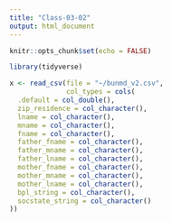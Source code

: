 ```yaml
---
title: "Class-03-02"
output: html_document
---
```


```r
knitr::opts_chunk$set(echo = FALSE)

library(tidyverse)
```

```r
x <- read_csv(file = "~/bunmd_v2.csv",
              col_types = cols(
  .default = col_double(),
  zip_residence = col_character(),
  lname = col_character(),
  mname = col_character(),
  fname = col_character(),
  father_fname = col_character(),
  father_mname = col_character(),
  father_lname = col_character(),
  mother_fname = col_character(),
  mother_mname = col_character(),
  mother_lname = col_character(),
  bpl_string = col_character(),
  socstate_string = col_character()
))
```

